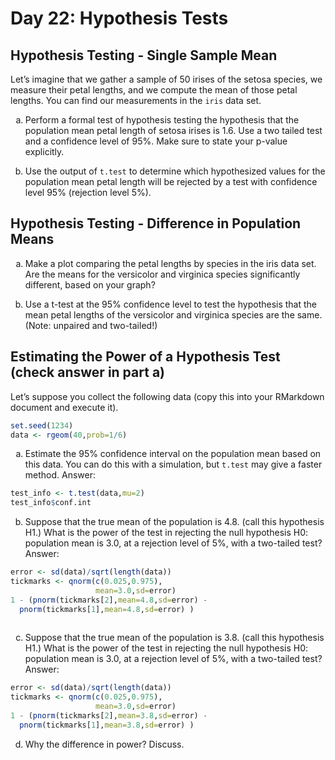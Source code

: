 # Day 22: Hypothesis Tests

## Hypothesis Testing - Single Sample Mean


Let's imagine that we gather a sample of 50 irises of the setosa species, we measure their petal lengths, and we compute the mean of those petal lengths.  You can find our measurements in the `iris` data set.

(a) Perform a formal test of hypothesis testing the hypothesis that the population mean petal length of setosa irises is 1.6.  Use a two tailed test and a confidence level of 95%. Make sure to state your p-value explicitly.

(b) Use the output of `t.test` to determine which hypothesized values for the population mean petal length will be rejected by a test with confidence level 95% (rejection level 5%).


## Hypothesis Testing - Difference in Population Means


(a) Make a plot comparing the petal lengths by species in the iris data set.  Are the means for the versicolor and virginica species significantly different, based on your graph?

(b) Use a t-test at the 95% confidence level to test the hypothesis that the mean petal lengths of the versicolor and virginica species are the same.  (Note: unpaired and two-tailed!)


## Estimating the Power of a Hypothesis Test (check answer in part a)

Let's suppose you collect the following data (copy this into your RMarkdown document and execute it).

```r
set.seed(1234)
data <- rgeom(40,prob=1/6)
```

(a) Estimate the 95% confidence interval on the population mean based on this data.  You can do this with a simulation, but `t.test` may give a faster method.  Answer:

```r
test_info <- t.test(data,mu=2)
test_info$conf.int
```

(b)  Suppose that the true mean of the population is 4.8. (call this hypothesis H1.)  What is the power of the test in rejecting the null hypothesis H0: population mean is 3.0, at a rejection level of 5%, with a two-tailed test?  Answer:

```r
error <- sd(data)/sqrt(length(data))
tickmarks <- qnorm(c(0.025,0.975),
                   mean=3.0,sd=error)
1 - (pnorm(tickmarks[2],mean=4.8,sd=error) - 
  pnorm(tickmarks[1],mean=4.8,sd=error) )
  
```

(c) Suppose that the true mean of the population is 3.8. (call this hypothesis H1.)  What is the power of the test in rejecting the null hypothesis H0: population mean is 3.0, at a rejection level of 5%, with a two-tailed test?  Answer:


```r
error <- sd(data)/sqrt(length(data))
tickmarks <- qnorm(c(0.025,0.975),
                   mean=3.0,sd=error)
1 - (pnorm(tickmarks[2],mean=3.8,sd=error) - 
  pnorm(tickmarks[1],mean=3.8,sd=error) )
```

(d) Why the difference in power?  Discuss.

